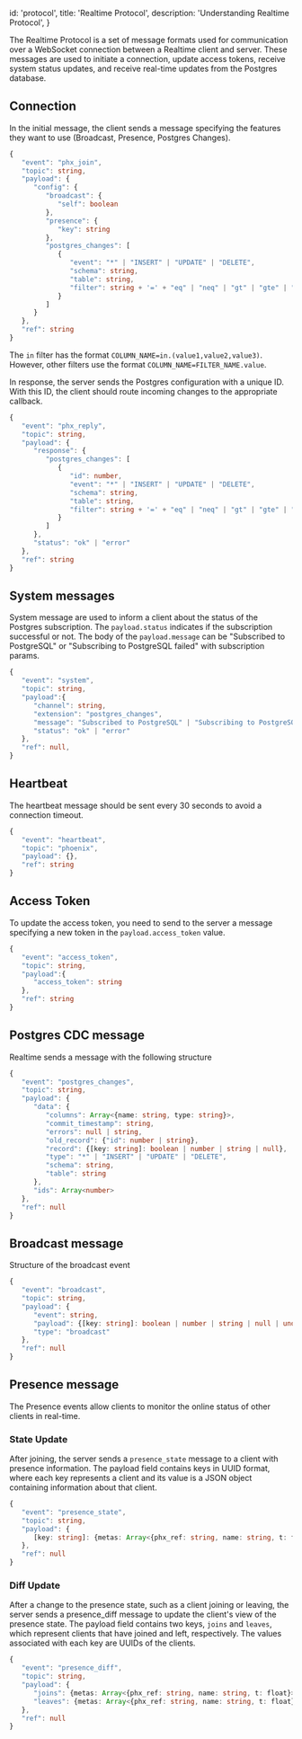 
  id: 'protocol',
  title: 'Realtime Protocol',
  description: 'Understanding Realtime Protocol',
}

The Realtime Protocol is a set of message formats used for communication over a WebSocket connection between a Realtime client and server. These messages are used to initiate a connection, update access tokens, receive system status updates, and receive real-time updates from the Postgres database.

## Connection

In the initial message, the client sends a message specifying the features they want to use (Broadcast, Presence, Postgres Changes).

```ts
{
   "event": "phx_join",
   "topic": string,
   "payload": {
      "config": {
         "broadcast": {
            "self": boolean
         },
         "presence": {
            "key": string
         },
         "postgres_changes": [
            {
               "event": "*" | "INSERT" | "UPDATE" | "DELETE",
               "schema": string,
               "table": string,
               "filter": string + '=' + "eq" | "neq" | "gt" | "gte" | "lt" | "lte" | "in" +  '.' + string
            }
         ]
      }
   },
   "ref": string
}
```

<Admonition type="note">

The `in` filter has the format `COLUMN_NAME=in.(value1,value2,value3)`. However, other filters use the format `COLUMN_NAME=FILTER_NAME.value`.

</Admonition>

In response, the server sends the Postgres configuration with a unique ID. With this ID, the client should route incoming changes to the appropriate callback.

```ts
{
   "event": "phx_reply",
   "topic": string,
   "payload": {
      "response": {
         "postgres_changes": [
            {
               "id": number,
               "event": "*" | "INSERT" | "UPDATE" | "DELETE",
               "schema": string,
               "table": string,
               "filter": string + '=' + "eq" | "neq" | "gt" | "gte" | "lt" | "lte" | "in" +  '.' + string
            }
         ]
      },
      "status": "ok" | "error"
   },
   "ref": string
}
```

## System messages

System message are used to inform a client about the status of the Postgres subscription. The `payload.status` indicates if the subscription successful or not.
The body of the `payload.message` can be "Subscribed to PostgreSQL" or "Subscribing to PostgreSQL failed" with subscription params.

```ts
{
   "event": "system",
   "topic": string,
   "payload":{
      "channel": string,
      "extension": "postgres_changes",
      "message": "Subscribed to PostgreSQL" | "Subscribing to PostgreSQL failed",
      "status": "ok" | "error"
   },
   "ref": null,
}
```

## Heartbeat

The heartbeat message should be sent every 30 seconds to avoid a connection timeout.

```ts
{
   "event": "heartbeat",
   "topic": "phoenix",
   "payload": {},
   "ref": string
}
```

## Access Token

To update the access token, you need to send to the server a message specifying a new token in the `payload.access_token` value.

```ts
{
   "event": "access_token",
   "topic": string,
   "payload":{
      "access_token": string
   },
   "ref": string
}
```

## Postgres CDC message

Realtime sends a message with the following structure

```ts
{
   "event": "postgres_changes",
   "topic": string,
   "payload": {
      "data": {
         "columns": Array<{name: string, type: string}>,
         "commit_timestamp": string,
         "errors": null | string,
         "old_record": {"id": number | string},
         "record": {[key: string]: boolean | number | string | null},
         "type": "*" | "INSERT" | "UPDATE" | "DELETE",
         "schema": string,
         "table": string
      },
      "ids": Array<number>
   },
   "ref": null
}
```

## Broadcast message

Structure of the broadcast event

```ts
{
   "event": "broadcast",
   "topic": string,
   "payload": {
      "event": string,
      "payload": {[key: string]: boolean | number | string | null | undefined},
      "type": "broadcast"
   },
   "ref": null
}
```

## Presence message

The Presence events allow clients to monitor the online status of other clients in real-time.

### State Update

After joining, the server sends a `presence_state` message to a client with presence information. The payload field contains keys in UUID format, where each key represents a client and its value is a JSON object containing information about that client.

```ts
{
   "event": "presence_state",
   "topic": string,
   "payload": {
      [key: string]: {metas: Array<{phx_ref: string, name: string, t: float}>}
   },
   "ref": null
}
```

### Diff Update

After a change to the presence state, such as a client joining or leaving, the server sends a presence_diff message to update the client's view of the presence state. The payload field contains two keys, `joins` and `leaves`, which represent clients that have joined and left, respectively. The values associated with each key are UUIDs of the clients.

```ts
{
   "event": "presence_diff",
   "topic": string,
   "payload": {
      "joins": {metas: Array<{phx_ref: string, name: string, t: float}>},
      "leaves": {metas: Array<{phx_ref: string, name: string, t: float}>}
   },
   "ref": null
}
```

